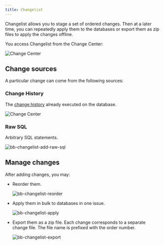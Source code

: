 ```yaml
---
title: Changelist
---
```


Changelist allows you to stage a set of ordered changes. Then at a later time, you can repeatedly apply them
to the databases or export them as zip files to apply the changes offline.

You access Changelist from the Change Center:

![Change Center](/content/docs/changelist/bb-change-center.webp)

## Change sources

A particular change can come from the following sources:

### Change History

The [change history](/change-database/change-workflow/#migration-history) already executed on the database.

![Change Center](/content/docs/changelist/bb-change-history.webp)

### Raw SQL

Arbitrary SQL statements.

![bb-changelist-add-raw-sql](/content/docs/changelist/bb-changelist-add-raw-sql.webp)

## Manage changes

After adding changes, you may:

- Reorder them.

  ![bb-changelist-reorder](/content/docs/changelist/bb-changelist-reorder.webp)

- Apply them in bulk to databases in one issue.

  ![bb-changelist-apply](/content/docs/changelist/bb-changelist-apply.webp)

- Export them as a zip file. Each change corresponds to a separate change file. The file name is
  prefixed with the order number.

  ![bb-changelist-export](/content/docs/changelist/bb-changelist-export.webp)
